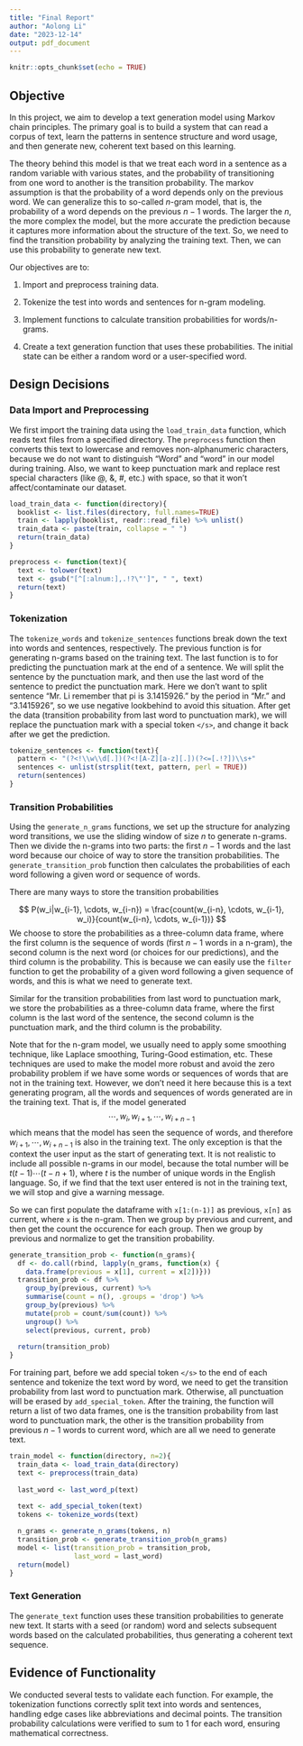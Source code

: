 ```yaml
---
title: "Final Report"
author: "Aolong Li"
date: "2023-12-14"
output: pdf_document
---
```


```r
knitr::opts_chunk$set(echo = TRUE)
```

## Objective

In this project, we aim to develop a text generation model using Markov chain principles. The primary goal is to build a system that can read a corpus of text, learn the patterns in sentence structure and word usage, and then generate new, coherent text based on this learning.

The theory behind this model is that we treat each word in a sentence as a random variable with various states, and the probability of transitioning from one word to another is the transition probability. The markov assumption is that the probability of a word depends only on the previous word. We can generalize this to so-called $n$-gram model, that is, the probability of a word depends on the previous $n-1$ words. The larger the $n$, the more complex the model, but the more accurate the prediction because it captures more information about the structure of the text. So, we need to find the transition probability by analyzing the training text. Then, we can use this probability to generate new text.

Our objectives are to:

1.  Import and preprocess training data.

2.  Tokenize the test into words and sentences for n-gram modeling.

3.  Implement functions to calculate transition probabilities for words/n-grams.

4.  Create a text generation function that uses these probabilities. The initial state can be either a random word or a user-specified word.

## Design Decisions

### Data Import and Preprocessing

We first import the training data using the `load_train_data` function, which reads text files from a specified directory. The `preprocess` function then converts this text to lowercase and removes non-alphanumeric characters, because we do not want to distinguish "Word" and "word" in our model during training. Also, we want to keep punctuation mark and replace rest special characters (like \@, &, #, etc.) with space, so that it won't affect/contaminate our dataset.

```r
load_train_data <- function(directory){
  booklist <- list.files(directory, full.names=TRUE)
  train <- lapply(booklist, readr::read_file) %>% unlist()
  train_data <- paste(train, collapse = " ")
  return(train_data)
}

preprocess <- function(text){
  text <- tolower(text)
  text <- gsub("[^[:alnum:],.!?\"']", " ", text)
  return(text)
}
```

### Tokenization

The `tokenize_words` and `tokenize_sentences` functions break down the text into words and sentences, respectively. The previous function is for generating n-grams based on the training text. The last function is to for predicting the punctuation mark at the end of a sentence. We will split the sentence by the punctuation mark, and then use the last word of the sentence to predict the punctuation mark. Here we don't want to split sentence "Mr. Li remember that pi is 3.1415926." by the period in "Mr." and "3.1415926", so we use negative lookbehind to avoid this situation. After get the data (transition probability from last word to punctuation mark), we will replace the punctuation mark with a special token `</s>`, and change it back after we get the prediction.

```r

tokenize_sentences <- function(text){
  pattern <- "(?<!\\w\\d[.])(?<![A-Z][a-z][.])(?<=[.!?])\\s+"
  sentences <- unlist(strsplit(text, pattern, perl = TRUE))
  return(sentences)
}

```

### Transition Probabilities

Using the `generate_n_grams` functions, we set up the structure for analyzing word transitions, we use the sliding window of size $n$ to generate n-grams. Then we divide the n-grams into two parts: the first $n-1$ words and the last word because our choice of way to store the transition probabilities. The `generate_transition_prob` function then calculates the probabilities of each word following a given word or sequence of words.

There are many ways to store the transition probabilities

$$
P(w_i|w_{i-1}, \cdots, w_{i-n}) = \frac{count(w_{i-n}, \cdots, w_{i-1}, w_i)}{count(w_{i-n}, \cdots, w_{i-1})}
$$ We choose to store the probabilities as a three-column data frame, where the first column is the sequence of words (first $n-1$ words in a n-gram), the second column is the next word (or choices for our predictions), and the third column is the probability. This is because we can easily use the `filter` function to get the probability of a given word following a given sequence of words, and this is what we need to generate text.

Similar for the transition probabilities from last word to punctuation mark, we store the probabilities as a three-column data frame, where the first column is the last word of the sentence, the second column is the punctuation mark, and the third column is the probability.

Note that for the n-gram model, we usually need to apply some smoothing technique, like Laplace smoothing, Turing-Good estimation, etc. These techniques are used to make the model more robust and avoid the zero probability problem if we have some words or sequences of words that are not in the training text. However, we don't need it here because this is a text generating program, all the words and sequences of words generated are in the training text. That is, if the model generated $$\cdots, w_i, w_{i+1},\cdots, w_{i+n-1}$$ which means that the model has seen the sequence of words, and therefore $w_{i+1},\cdots, w_{i+n-1}$ is also in the training text. The only exception is that the context the user input as the start of generating text. It is not realistic to include all possible n-grams in our model, because the total number will be $t(t-1)\cdots(t-n+1)$, where $t$ is the number of unique words in the English language. So, if we find that the text user entered is not in the training text, we will stop and give a warning message.

So we can first populate the dataframe with `x[1:(n-1)]` as previous, `x[n]` as current, where `x` is the n-gram. Then we group by previous and current, and then get the count the occurence for each group. Then we group by previous and normalize to get the transition probability.

```r
generate_transition_prob <- function(n_grams){
  df <- do.call(rbind, lapply(n_grams, function(x) {
    data.frame(previous = x[1], current = x[2])}))
  transition_prob <- df %>% 
    group_by(previous, current) %>%  
    summarise(count = n(), .groups = 'drop') %>% 
    group_by(previous) %>% 
    mutate(prob = count/sum(count)) %>% 
    ungroup() %>% 
    select(previous, current, prob)
    
  return(transition_prob)
}
```

For training part, before we add special token `</s>` to the end of each sentence and tokenize the text word by word, we need to get the transition probability from last word to punctuation mark. Otherwise, all punctuation will be erased by `add_special_token`. After the training, the function will return a list of two data frames, one is the transition probability from last word to punctuation mark, the other is the transition probability from previous $n-1$ words to current word, which are all we need to generate text.

```r
train_model <- function(directory, n=2){
  train_data <- load_train_data(directory)
  text <- preprocess(train_data)
  
  last_word <- last_word_p(text)
  
  text <- add_special_token(text)
  tokens <- tokenize_words(text)

  n_grams <- generate_n_grams(tokens, n)
  transition_prob <- generate_transition_prob(n_grams)
  model <- list(transition_prob = transition_prob, 
                last_word = last_word)
  return(model)
}
```

### Text Generation

The `generate_text` function uses these transition probabilities to generate new text. It starts with a seed (or random) word and selects subsequent words based on the calculated probabilities, thus generating a coherent text sequence.

## Evidence of Functionality

We conducted several tests to validate each function. For example, the tokenization functions correctly split text into words and sentences, handling edge cases like abbreviations and decimal points. The transition probability calculations were verified to sum to 1 for each word, ensuring mathematical correctness.
